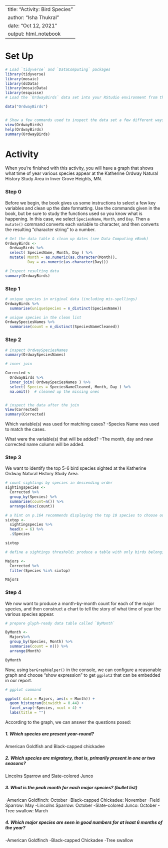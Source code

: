 
---
title: "Activity: Bird Species"
author: "Isha Thukral"
date: "Oct 12, 2021"
output: html_notebook
---


# Set Up

```r
# Load `tidyverse` and `DataComputing` packages
library(tidyverse)
library(mosaic)
library(dcData)
library(mosaicData)
library(esquisse)
# Load the `OrdwayBirds` data set into your RStudio environment from the `DataComputing` package

data("OrdwayBirds")


# Show a few commands used to inspect the data set a few different ways
view(OrdwayBirds)
help(OrdwayBirds)
summary(OrdwayBirds)
```

# Activity

When you're finished with this activity, you will have a graph that shows what time of year various species appear at the Katherine Ordway Natural History Study Area in Inver Grove Heights, MN.

### Step 0

Before we begin, the book gives us some instructions to select a few key variables and clean up the date formatting.  Use the commands given in the book, but be sure to study the functions used so you know what is happening.  In this case, we select `SpeciesName`, `Month`, and `Day`. Then a `mutate()` command converts each variable to character, and then converts the resulting "character string" to a number.

```r
# Get the data table & clean up dates (see Data Computing eBook)
OrdwayBirds <-
  OrdwayBirds %>%
  select( SpeciesName, Month, Day ) %>%
  mutate( Month = as.numeric(as.character(Month)), 
          Day = as.numeric(as.character(Day)))

# Inspect resulting data
summary(OrdwayBirds)

```



### Step 1




```r
# unique species in original data (including mis-spellings)
OrdwayBirds %>%
  summarise(uniqueSpecies = n_distinct(SpeciesName)) 

```
```r
# unique species in the clean list
OrdwaySpeciesNames %>%
  summarise(count = n_distinct(SpeciesNameCleaned))
```


### Step 2
  



```r
# inspect OrdwaySpeciesNames
summary(OrdwaySpeciesNames)

# inner join

Corrected <-
  OrdwayBirds %>%
  inner_join( OrdwaySpeciesNames ) %>% 
  select( Species = SpeciesNameCleaned, Month, Day ) %>%
  na.omit()  # cleaned up the missing ones


# inspect the data after the join
View(Corrected)
summary(Corrected)
```
Which variable(s) was used for matching cases?
-Species Name was used to match the cases.

What were the variable(s) that will be added?
–The month, day and new corrected name column will be added.

### Step 3

We want to identify the top 5-6 bird species sighted at the Katherine Ordway Natural History Study Area.

```r
# count sightings by species in descending order
sightingspecies <-
  Corrected %>% 
  group_by(Species) %>% 
  summarise(count=n()) %>%
  arrange(desc(count))

```
```r
# a hint on p.164 recommends displaying the top 10 species to choose our threshold
sixtop <-
  sightingspecies %>% 
  head(n = 6) %>% 
  .$Species

sixtop


```

```r
# define a sightings threshold; produce a table with only birds belonging to major species

Majors <-
  Corrected %>% 
  filter(Species %in% sixtop)

Majors
```


### Step 4

We now want to produce a month-by-month count for each of the major species, and then construct a chart to tell the story of what time of year the various species appear.

```r
# prepare glyph-ready data table called `ByMonth`

ByMonth <-
  Majors%>%
  group_by(Species, Month) %>%
  summarise(count = n()) %>%
  arrange(Month)

```

```r
ByMonth
```

Now, using `barGraphHelper()` in the console, we can configure a reasonable graph and choose "show expression" to get `ggplot2` that can be embedded in our report.



```r
# ggplot command

ggplot( data = Majors, aes(x = Month)) + 
  geom_histogram(binwidth = 0.44) +
  facet_wrap(~Species, ncol = 4) + 
  labs(title = "")

```

According to the graph, we can answer the questions posed:

##### 1. Which species are present year-round?  
American Goldfish and Black-capped chickadee


##### 2. Which species are migratory, that is, primarily present in one or two seasons?

Lincolns Sparrow and Slate-colored Junco


##### 3. What is the peak month for each major species? (bullet list)

-American Goldfinch: October
-Black-capped Chickadee: November
-Field Sparrow: May
-Lincolns Sparrow: October
-Slate-colored Junco: October
-Tree swallow: March


##### 4. Which major species are seen in good numbers for at least 6 months of the year?

-American Goldfinch
-Black-capped Chickadee
-Tree swallow

